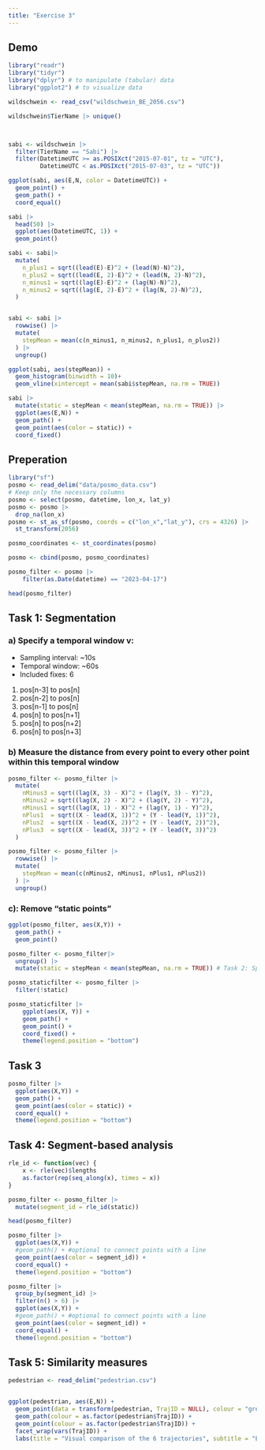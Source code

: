```yaml
---
title: "Exercise 3"
---
```


## Demo
```r
library("readr")
library("tidyr")
library("dplyr") # to manipulate (tabular) data
library("ggplot2") # to visualize data

wildschwein <- read_csv("wildschwein_BE_2056.csv")

wildschwein$TierName |> unique()



sabi <- wildschwein |> 
  filter(TierName == "Sabi") |> 
  filter(DatetimeUTC >= as.POSIXct("2015-07-01", tz = "UTC"), 
         DatetimeUTC < as.POSIXct("2015-07-03", tz = "UTC"))

ggplot(sabi, aes(E,N, color = DatetimeUTC)) +
  geom_point() +
  geom_path() +
  coord_equal()

sabi |> 
  head(50) |> 
  ggplot(aes(DatetimeUTC, 1)) +
  geom_point()

sabi <- sabi|> 
  mutate(
    n_plus1 = sqrt((lead(E)-E)^2 + (lead(N)-N)^2),
    n_plus2 = sqrt((lead(E, 2)-E)^2 + (lead(N, 2)-N)^2),
    n_minus1 = sqrt((lag(E)-E)^2 + (lag(N)-N)^2),
    n_minus2 = sqrt((lag(E, 2)-E)^2 + (lag(N, 2)-N)^2),
  )


sabi <- sabi |>
  rowwise() |> 
  mutate(
    stepMean = mean(c(n_minus1, n_minus2, n_plus1, n_plus2))
  ) |> 
  ungroup()

ggplot(sabi, aes(stepMean)) +
  geom_histogram(binwidth = 10)+
  geom_vline(xintercept = mean(sabi$stepMean, na.rm = TRUE))

sabi |> 
  mutate(static = stepMean < mean(stepMean, na.rm = TRUE)) |> 
  ggplot(aes(E,N)) +
  geom_path() +
  geom_point(aes(color = static)) +
  coord_fixed()
```

## Preperation
```r
library("sf")
posmo <- read_delim("data/posmo_data.csv")
# Keep only the necessary columns
posmo <- select(posmo, datetime, lon_x, lat_y)
posmo <- posmo |> 
  drop_na(lon_x)
posmo <- st_as_sf(posmo, coords = c("lon_x","lat_y"), crs = 4326) |>
  st_transform(2056)

posmo_coordinates <- st_coordinates(posmo)

posmo <- cbind(posmo, posmo_coordinates)

posmo_filter <- posmo |>
    filter(as.Date(datetime) == "2023-04-17")

head(posmo_filter)
```

## Task 1: Segmentation
### a) Specify a temporal window v:
- Sampling interval: ~10s
- Temporal window: ~60s
- Included fixes: 6
1. pos[n-3] to pos[n]
2. pos[n-2] to pos[n]
3. pos[n-1] to pos[n]
4. pos[n] to pos[n+1]
5. pos[n] to pos[n+2]
6. pos[n] to pos[n+3]


### b) Measure the distance from every point to every other point within this temporal window
```r
posmo_filter <- posmo_filter |> 
  mutate(
    nMinus3 = sqrt((lag(X, 3) - X)^2 + (lag(Y, 3) - Y)^2),
    nMinus2 = sqrt((lag(X, 2) - X)^2 + (lag(Y, 2) - Y)^2),
    nMinus1 = sqrt((lag(X, 1) - X)^2 + (lag(Y, 1) - Y)^2),
    nPlus1  = sqrt((X - lead(X, 1))^2 + (Y - lead(Y, 1))^2),
    nPlus2  = sqrt((X - lead(X, 2))^2 + (Y - lead(Y, 2))^2),
    nPlus3  = sqrt((X - lead(X, 3))^2 + (Y - lead(Y, 3))^2)
  )

posmo_filter <- posmo_filter |> 
  rowwise() |> 
  mutate(
    stepMean = mean(c(nMinus2, nMinus1, nPlus1, nPlus2))
  ) |> 
  ungroup()
```

### c): Remove “static points”
```r
ggplot(posmo_filter, aes(X,Y)) +
  geom_path() +
  geom_point()

posmo_filter <- posmo_filter|> 
  ungroup() |> 
  mutate(static = stepMean < mean(stepMean, na.rm = TRUE)) # Task 2: Specify and apply threshold d

posmo_staticfilter <- posmo_filter |> 
  filter(!static)

posmo_staticfilter |> 
    ggplot(aes(X, Y)) +
    geom_path() +
    geom_point() +
    coord_fixed() +
    theme(legend.position = "bottom")
```

## Task 3

```r
posmo_filter |> 
  ggplot(aes(X,Y)) +
  geom_path() +
  geom_point(aes(color = static)) +
  coord_equal() +
  theme(legend.position = "bottom")
```

## Task 4: Segment-based analysis

```r
rle_id <- function(vec) {
    x <- rle(vec)$lengths
    as.factor(rep(seq_along(x), times = x))
}

posmo_filter <- posmo_filter |> 
  mutate(segment_id = rle_id(static))

head(posmo_filter)

posmo_filter |> 
  ggplot(aes(X,Y)) +
  #geom_path() + #optional to connect points with a line
  geom_point(aes(color = segment_id)) +
  coord_equal() +
  theme(legend.position = "bottom")

posmo_filter |> 
  group_by(segment_id) |> 
  filter(n() > 6) |> 
  ggplot(aes(X,Y)) +
  #geom_path() + #optional to connect points with a line
  geom_point(aes(color = segment_id)) +
  coord_equal() +
  theme(legend.position = "bottom")
```

## Task 5: Similarity measures

```r
pedestrian <- read_delim("pedestrian.csv")


ggplot(pedestrian, aes(E,N)) +
  geom_point(data = transform(pedestrian, TrajID = NULL), colour = "grey85") +
  geom_path(colour = as.factor(pedestrian$TrajID)) +
  geom_point(colour = as.factor(pedestrian$TrajID)) +
  facet_wrap(vars(TrajID)) +
  labs(title = "Visual comparison of the 6 trajectories", subtitle = "Each subplot highlights a trajectory")
```

